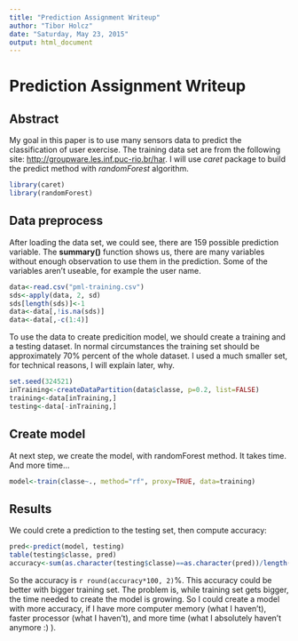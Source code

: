 ```yaml
---
title: "Prediction Assignment Writeup"
author: "Tibor Holcz"
date: "Saturday, May 23, 2015"
output: html_document
---
```

# Prediction Assignment Writeup

## Abstract

My goal in this paper is to use many sensors data to predict the classification of user exercise. The training data set are from the  following site: <http://groupware.les.inf.puc-rio.br/har>. I will use *caret* package to build the predict method with *randomForest* algorithm.

```r
library(caret)
library(randomForest)
```

## Data preprocess

After loading the data set, we could see, there are 159 possible prediction variable. The **summary()** function shows us, there are many variables without enough observation to use them in the prediction. Some of the variables aren't useable, for example the user name. 

```r
data<-read.csv("pml-training.csv")
sds<-apply(data, 2, sd)
sds[length(sds)]<-1
data<-data[,!is.na(sds)]
data<-data[,-c(1:4)]
```

To use the data to create predicition model, we should create a training and a testing dataset. In normal circumstances the training set should be approximately 70% percent of the whole dataset. I used a much smaller set, for technical reasons, I will explain later, why.

```r
set.seed(324521)
inTraining<-createDataPartition(data$classe, p=0.2, list=FALSE)
training<-data[inTraining,]
testing<-data[-inTraining,]
```

## Create model

At next step, we create the model, with randomForest method. It takes time. And more time... 

```r
model<-train(classe~., method="rf", proxy=TRUE, data=training)
```

## Results

We could crete a prediction to the testing set, then compute accuracy:

```r
pred<-predict(model, testing)
table(testing$classe, pred)
accuracy<-sum(as.character(testing$classe)==as.character(pred))/length(pred)
```

So the accuracy is `r round(accuracy*100, 2)`%. This accuracy could be better with bigger training set. The problem is, while training set gets bigger, the time needed to create the model is growing. So I could create a model with more accuracy, if I have more computer memory (what I haven't), faster processor (what I haven't), and more time (what I absolutely haven't anymore :) ).